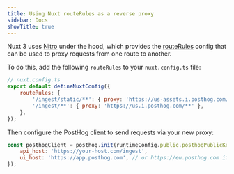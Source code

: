 ```yaml
---
title: Using Nuxt routeRules as a reverse proxy
sidebar: Docs
showTitle: true
---
```



<RegionWarning />

Nuxt 3 uses [Nitro](https://nuxt.com/docs/guide/concepts/server-engine) under the hood, which provides the [routeRules](https://nitro.unjs.io/config#routerules) config that can be used to proxy requests from one route to another. 

To do this, add the following `routeRules` to your `nuxt.config.ts` file:

```js
// nuxt.config.ts
export default defineNuxtConfig({
    routeRules: {
        '/ingest/static/**': { proxy: 'https://us-assets.i.posthog.com/static/**' },
        '/ingest/**': { proxy: 'https://us.i.posthog.com/**' },
    },
});
```

Then configure the PostHog client to send requests via your new proxy:

```js
const posthogClient = posthog.init(runtimeConfig.public.posthogPublicKey, {
    api_host: 'https://your-host.com/ingest',
    ui_host: 'https://app.posthog.com', // or https://eu.posthog.com if your PostHog is hosted in Europe
});
```